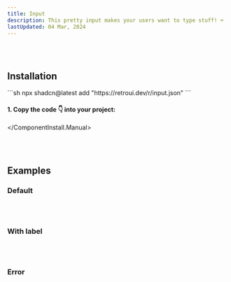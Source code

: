 ```yaml
---
title: Input
description: This pretty input makes your users want to type stuff! ⌨️
lastUpdated: 04 Mar, 2024
---
```


<ComponentShowcase name="input-style-default" />
<br />
<br />

## Installation
<ComponentInstall>
  <ComponentInstall.Cli>
    ```sh
npx shadcn@latest add "https://retroui.dev/r/input.json"
    ```
  </ComponentInstall.Cli>
  <ComponentInstall.Manual>
  
#### 1. Copy the code 👇 into your project:

<ComponentSource name="input" />

  </ComponentInstall.Manual>
</ComponentInstall>

<br />
<br />

## Examples

### Default

<ComponentShowcase name="input-style-default" />
<br />
<br />

### With label

<ComponentShowcase name="input-style-with-label" />
<br />
<br />

### Error

<ComponentShowcase name="input-style-error" />
<br />
